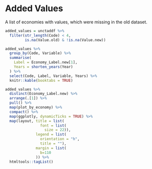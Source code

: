 # Added Values
A list of economies with values, which were missing in the old dataset.

```r
added_values = unctaddf %>%
  filter(str_length(Code) < 4,
         is.na(Value.old) & !is.na(Value.new))

added_values %>% 
  group_by(Code, Variable) %>% 
  summarise(
    Label = Economy_Label.new[1],
    Years = shorten_years(Year)
  ) %>% 
  select(Code, Label, Variable, Years) %>% 
  knitr::kable(booktabs = TRUE)

added_values %>% 
  distinct(Economy_Label.new) %>% 
  arrange(.[1]) %>% 
  pull() %>% 
  map(plot_by_economy) %>% 
  compact() %>% 
  map(ggplotly, dynamicTicks = TRUE) %>% 
  map(layout, title = list(
                font = list(
                  size = 22)),
              legend = list(
                orientation = "h",
                title = ""),
              margin = list(
                b=110
              )) %>% 
  htmltools::tagList() 
```